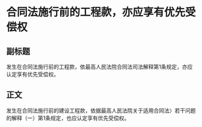 # 合同法施行前的工程款，亦应享有优先受偿权
## 副标题
发生在合同法施行前的工程款，依最高人民法院合同法司法解释第1条规定，亦应认定享有优先受偿权。
## 正文
发生在合同法施行前的建设工程款，依据最高人民法院关于适用合同法〉若干问题的解释（一）第1条规定，也应认定享有优先受偿权。
